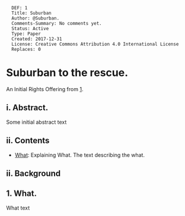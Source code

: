<pre>
  DEF: 1
  Title: Suburban
  Author: @Suburban.
  Comments-Summary: No comments yet.
  Status: Active
  Type: Paper
  Created: 2017-12-31
  License: Creative Commons Attribution 4.0 International License
  Replaces: 0
</pre>

=Suburban to the rescue.=
An Initial Rights Offering from [https://github.com/se37301/suburban].


==i. Abstract.==
Some initial abstract text

==ii. Contents==

* [[#What|What]]: Explaining What. The text describing the what.

==ii. Background==



<div id="Manifest"></div>



==1. What.==

What text


